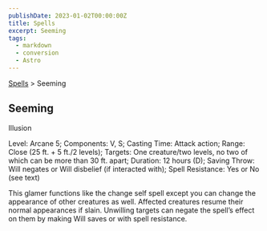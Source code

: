 ```yaml
---
publishDate: 2023-01-02T00:00:00Z
title: Spells
excerpt: Seeming
tags:
  - markdown
  - conversion
  - Astro
---
```


[Spells](arcana-d20-srd-spells-index) > Seeming

## Seeming

Illusion

Level: Arcane 5; Components: V, S; Casting Time: Attack action; Range: Close
(25 ft. + 5 ft./2 levels); Targets: One creature/two levels, no two of which
can be more than 30 ft. apart; Duration: 12 hours (D); Saving Throw: Will
negates or Will disbelief (if interacted with); Spell Resistance: Yes or No
(see text)

This glamer functions like the change self spell except you can change the
appearance of other creatures as well. Affected creatures resume their normal
appearances if slain. Unwilling targets can negate the spell’s effect on them
by making Will saves or with spell resistance.

